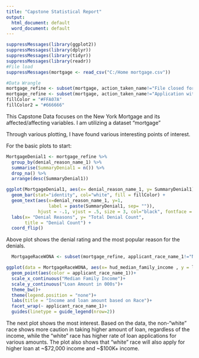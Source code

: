 ---
title: "Capstone Statistical Report"
output:
  html_document: default
  word_document: default
---
```{r}
suppressMessages(library(ggplot2))
suppressMessages(library(dplyr))
suppressMessages(library(tidyr))
suppressMessages(library(readr))
#File load
suppressMessages(mortgage <- read_csv("C:/Home mortgage.csv"))

#Data Wrangle
mortgage_refine <- subset(mortgage, action_taken_name!="File closed for incompleteness")
mortgage_refine <- subset(mortgage, action_taken_name!="Application withdrawn by applicant")
fillColor = "#FFA07A"
fillColor2 = "#666666"

```

This Capstone Data focuses on the New York Mortgage and its affected/affecting variables. I am utilizing a dataset "mortgage"

Through various plotting, I have found various interesting points of interest.

For the basic plots to start:
```{r}
MortgageDenial1 <- mortgage_refine %>%
  group_by(denial_reason_name_1) %>%
  summarise(SummaryDenial1 = n()) %>%
  drop_na() %>%
  arrange(desc(SummaryDenial1))

ggplot(MortgageDenial1, aes(x= denial_reason_name_1, y= SummaryDenial1)) +
  geom_bar(stat="identity", col="white", fill = fillColor) +
  geom_text(aes(x=denial_reason_name_1, y=1,
                label = paste(SummaryDenial1, sep= "")),
            hjust = -.1, vjust = .5, size = 3, col="black", fontface = "bold")+
  labs(x= "Denial Reasons", y= "Total Denial Count",
       title = "Denial Count") +
  coord_flip()
```
  Above plot shows the denial rating and the most popular reason for the denials.
```{r}
  MortgageRaceWONA <- subset(mortgage_refine, applicant_race_name_1!="Not applicable") %>% subset(applicant_race_name_1!= "Information not provided by applicant in mail, Internet, or telephone application")

ggplot(data = MortgageRaceWONA, aes(x= hud_median_family_income , y = loan_amount_000s))+
  geom_point(aes(color = applicant_race_name_1))+
  scale_x_continuous("Median Family Income")+
  scale_y_continuous("Loan Amount in 000s")+
  theme_bw()+
  theme(legend.position = "none")+
  labs(title = "Income and loan amount based on Race")+
  facet_wrap(~ applicant_race_name_1)+
  guides(linetype = guide_legend(nrow=2))
```
  The next plot shows the most interest. Based on the data, the non-"white" race shows more caution in taking higher amount of loan, regardless of the income, while the "white" race has higher rate of loan applications for various amounts. The plot also shows that "white" race will also apply for higher loan at ~$72,000 income and ~$100K+ income.
  
